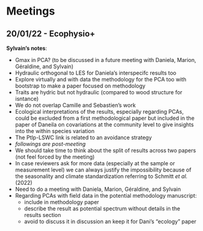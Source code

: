 # Meetings

## 20/01/22 - Ecophysio+

**Sylvain's notes**:

* Gmax in PCA? (to be discussed in a future meeting with Daniela, Marion, Géraldine, and Sylvain)
* Hydraulic orthogonal to LES for Daniela's interspecifc results too
* Explore virtually and with data the methodology for the PCA too with bootstrap to make a paper focused on methodology
* Traits are hydric but not hydraulic (compared to wood structure for isntance)
* We do not overlap Camille and Sebastien's work
* Ecological interpretations of the results, especially regarding PCAs, could be excluded from a first methodological paper but included in the paper of Daneila on covariations at the community level to give insights into the within species variation
* The Ptlp-LSWC link is related to an avoidance strategy
* *followings are post-meeting*
* We should take time to think about the split of results across two papers (not feel forced by the meeting)
* In case reviewers ask for more data (especially at the sample or measurement level) we can always justify the impossibility because of the seasonality and climate standardization referring to Schmitt *et al.* (2022)
<!-- * Clarified that we wanted the papers to be written by the two of us alone -->
* Need to do a meeting with Daniela, Marion, Géraldine, and Sylvain
* Regarding PCAs with field data in the potential methodology manuscript:
    * include in methodology paper
    * describe the result as potential spectrum without details in the results section
    * avoid to discuss it in discussion an keep it for Dani's "ecology" paper
